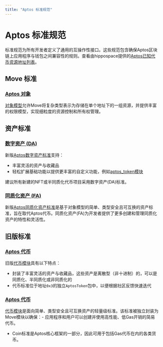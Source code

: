```yaml
---
title: "Aptos 标准规范"
---
```


# Aptos 标准规范

标准规范为所有开发者定义了通用的互操作性接口。这些规范包含确保Aptos区块链上应用程序与钱包之间兼容性的规则。查看由hippospace提供的[Aptos已知代币资源地址列表](https://github.com/hippospace/aptos-coin-list)。

## Move 标准

### [Aptos 对象](objects.mdx)

[对象模型](https://github.com/aptos-labs/aptos-core/blob/main/aptos-move/framework/aptos-framework/sources/object.move)允许Move将复杂类型表示为存储在单个地址下的一组资源，并提供丰富的权限模型，实现细粒度的资源控制和所有权管理。

## 资产标准

### [数字资产 (DA)](digital-asset.mdx)

新版[Aptos数字资产标准](https://github.com/aptos-labs/aptos-core/blob/main/aptos-move/framework/aptos-token-objects/sources/token.move)支持：

- 丰富灵活的资产与收藏品
- 轻松扩展基础功能以提供更丰富的自定义功能，例如[aptos_token模块](https://github.com/aptos-labs/aptos-core/blob/main/aptos-move/framework/aptos-token-objects/sources/aptos_token.move)

建议所有新建的NFT或半同质化代币项目采用数字资产(DA)标准。

### [同质化资产 (FA)](fungible-asset.mdx)

新版[Aptos同质化资产标准](https://github.com/aptos-labs/aptos-core/blob/main/aptos-move/framework/aptos-framework/sources/fungible_asset.move)是基于对象模型的简单、类型安全且可互换的资产标准，旨在取代Aptos代币。同质化资产(FA)为开发者提供了更多创建和管理同质化资产的特性和灵活性。

## 旧版标准

### [Aptos 代币](aptos-token.mdx)

旧版[代币模块](https://github.com/aptos-labs/aptos-core/blob/main/aptos-move/framework/aptos-token/sources/token.move)具有以下特点：

- 封装了丰富灵活的资产与收藏品，这些资产是离散型（非十进制）的，可以是同质化、半同质化或非同质化的
- 代币标准位于地址`0x3`的独立`AptosToken`包中，以便根据社区反馈快速迭代

### [Aptos 代币](aptos-coin.mdx)

[代币模块](https://github.com/aptos-labs/aptos-core/blob/main/aptos-move/framework/aptos-framework/sources/coin.move)是面向简单、类型安全且可互换资产的轻量级标准。该标准被独立封装为Move模块以确保：- 应用程序和用户可以创建并使用高性能、低Gas开销的简易代币。
- Coin标准是Aptos核心框架的一部分，因此可用于包括Gas代币在内的各类货币。